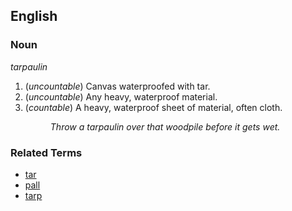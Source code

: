 ==English==

===Noun===
''tarpaulin''

# (''uncountable'') Canvas waterproofed with tar.
# (''uncountable'') Any heavy, waterproof material.
# (''countable'') A heavy, waterproof sheet of material, often cloth.
#: ''Throw a tarpaulin over that woodpile before it gets wet.''

===Related Terms===
*[[tar]]
*[[pall]]
*[[tarp]]